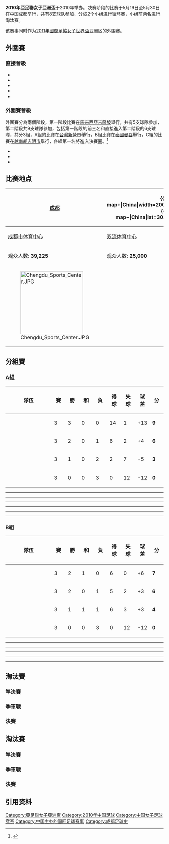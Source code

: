 {{Infobox 國際足球賽事賽季
| tourney_name          = 亞足聯女子亞洲盃
| year                  = 2010年
| other_titles          = 2010 AFC Women's Asian Cup
| image                 = 
| size                  = 
| caption               = 
| edition               = 17
| country               = 中國
| defending_champ_other = {{fbw|PRK}}
| dates                 = 5月19日–5月30日
| num_teams             = 8 隊
| confederations        = 1
| venues                = 2
| cities                = 1
| champion_other        = {{fbw|AUS}}
| count                 = 1
| second_other          = {{fbw|PRK}}
| third_other           = {{fbw|JPN}}
| fourth_other          = {{fbw|CHN}}
| matches               = 16
| goals                 = 45
| attendance            = 59910
| top_scorer            = {{flagicon|KOR}} Yoo Young-a <br> {{flagicon|JPN}} [[安藤梢|安藤梢]]<br> {{flagicon|JPN}} [[澤穗希|澤穗希]]<br> {{flagicon|PRK}} Jo Yun-mi <br> （各 3 球）
| player                = {{flagicon|PRK}} Jo Yun-mi
| fair_play             = {{fbw|CHN}}
| prevseason            = [[2008年亞足聯女子亞洲盃|2008]]
| nextseason            = [[2014年亞足聯女子亞洲盃|2014]]
}}

'''2010年亞足聯女子亞洲盃'''于2010年举办。决赛阶段的比赛于5月19日至5月30日在[[中华人民共和国|中国]][[成都|成都]]举行，共有8支球队参加，分成2个小组进行循环赛，小组前两名进行淘汰赛。

该赛事同时作为[[2011年國際足協女子世界盃|2011年國際足協女子世界盃]]亚洲区的外围赛。

== 外圍賽 ==
{{main|2010年亞足聯女子亞洲盃外圍賽}}

=== 直接晉級 ===
* {{fbw|PRK}}
* {{fbw|CHN}}
* {{fbw|AUS}}
* {{fbw|JPN}}
* {{fbw|KOR}}

=== 外圍賽晉級 ===
外圍賽分為兩個階段，第一階段比賽在[[馬來西亞|馬來西亞]][[吉隆坡|吉隆坡]]舉行，共有5支球隊參加，第二階段共9支球隊參加，包括第一階段的前三名和直接進入第二階段的6支球隊，共分3組，A組的比賽在[[台灣|台灣]][[新營區|新營市]]舉行，B組比賽在[[泰國|泰國]][[曼谷|曼谷]]舉行，C組的比賽在[[越南|越南]][[胡志明市|胡志明市]]舉行，各組第一名將進入決賽圈。<ref>{{Cite web |url=http://www.the-afc.com/en/afc-womens-asian-cup-2010/24096 |title=Data set |accessdate=2009-06-21 |archive-date=2009-06-29 |archive-url=https://web.archive.org/web/20090629065430/http://www.the-afc.com/en/afc-womens-asian-cup-2010/24096 |dead-url=no }}</ref>

*{{fbw|MYA}}
*{{fbw|THA}}
*{{fbw|VIE}}

==比赛地点==
<center>
{| class="wikitable" style="text-align:center;"
|-
![[成都|成都]]
| colspan="2" rowspan="8"|{{Location map+|China|width=200|float=center|caption|places=
{{location map~|China|lat=30.615778|long=104.307826||label=[[成都|成都]]|position=left}}
}}
![[成都|成都]]
|-
| [[成都市体育中心|成都市体育中心]]||[[双流体育中心|双流体育中心]]
|-
| 观众人数: '''39,225'''||观众人数: '''25,000'''
|-
|[[File:Chengdu_Sports_Center.JPG|200px]]||
|}</center>

==分組賽==
===A組===
{| class="wikitable" style="text-align: center; font-size: 90%;"
|-
!width=150|隊伍
!width=30|賽
!width=30|勝
!width=30|和
!width=30|負
!width=30|得球
!width=30|失球
!width=30|球差
!width=30|分
|- align=center bgcolor=#CCFFCC
|style="text-align:left;"|{{fbw|JPN}}
|3||3||0||0||14||1||+13||'''9'''
|- align=center bgcolor=#CCFFCC
|style="text-align:left;"|{{fbw|PRK}}
|3||2||0||1||6||2||+4||'''6'''
|- align=center
|style="text-align:left;"|{{fbw|THA}}
|3||1||0||2||2||7||-5||'''3'''
|- align=center
|style="text-align:left;"|{{fbw|MYA}}
|3||0||0||3||0||12||-12||'''0'''
|}

{{footballbox
|date = 2010年5月20日 
|team1 = {{fbw|PRK}} 
|score = 3–0
|team2 = {{fbw|THA}} 
|goals1 = {{goal|1}}<br /> {{goal|2}}<br /> {{goal|72}}
|goals2 =
|report = [http://www.the-afc.com/zh/component/joomleague/?view=report&compID=369&matchId=2628 報告]{{dead link|date=十一月 2017 |bot=InternetArchiveBot }}
|stadium = [[成都体育中心|成都体育中心]] <br />'''入場人數：'''260 <br />'''-{zh-hans:裁判; zh-hant:球證;}-：'''Dcoth Bentla（{{nfa|IND}}）
}}
----
{{footballbox
|date = 2010年5月20日 
|team1 = {{fbw|JPN}} 
|score = 8–0
|team2 = {{fbw|MYA}} 
|goals1 = [[岩清水梓|岩清水梓]] {{goal|4}}<br /> [[澤穗希|澤穗希]] {{goal|10||71}}<br /> 山口麻美 {{goal|28|[[十二碼|十二碼]]|60}}<br /> [[鮫島彩|鮫島彩]] {{goal|50}}<br /> [[宮間綾|宮間綾]] {{goal|54}}<br /> 上尾野邊 {{goal|85}}
|goals2 =
|report = [http://www.the-afc.com/zh/component/joomleague/?view=report&compID=369&matchId=2627 報告]{{dead link|date=十一月 2017 |bot=InternetArchiveBot }}
|stadium = [[成都体育中心|成都体育中心]] <br />'''入場人數：'''360 <br />'''-{zh-hans:裁判; zh-hant:球證;}-：'''Hong Eun Ah（{{nfa|KOR}}）
}}
----
{{footballbox
|date = 2010年5月22日 
|team1 = {{fbw|THA}} 
|score = 0–4
|team2 = {{fbw|JPN}} 
|goals1 = 
|goals2 = [[高瀨愛實|高瀨愛實]] {{goal|28}}<br /> 中野真奈美 {{goal|42}}<br /> [[宇津木瑠美|宇津木瑠美]] {{goal|45+3}}<br /> [[安藤梢|安藤梢]] {{goal|55}}
|report = [http://www.the-afc.com/zh/component/joomleague/?view=report&compID=369&matchId=2626 報告]{{dead link|date=十一月 2017 |bot=InternetArchiveBot }}
|stadium = [[成都体育中心|成都体育中心]] <br />'''入場人數：'''550 <br />'''-{zh-hans:裁判; zh-hant:球證;}-：'''Dcoth Bentla（{{nfa|IND}}）
}}
----
{{footballbox
|date = 2010年5月22日 
|team1 = {{fbw|MYA}}
|score = 0–2
|team2 = {{fbw|PRK}}
|goals1 =
|goals2 = 允美 {{goal|17}}<br /> 趙雲美 {{goal|84}}
|report = [http://www.the-afc.com/zh/component/joomleague/?view=report&compID=369&matchId=2625 報告]{{dead link|date=十一月 2017 |bot=InternetArchiveBot }}
|stadium = [[成都体育中心|成都体育中心]] <br />'''入場人數：'''360 <br />'''-{zh-hans:裁判; zh-hant:球證;}-：'''Wang Jia（{{nfa|CHN}}）
}}
----
{{footballbox
|date = 2010年5月24日 
|team1 = {{fbw|PRK}} 
|score = 1–2
|team2 = {{fbw|JPN}} 
|goals1 = 羅銀心 {{goal|70}}
|goals2 = [[安藤梢|安藤梢]] {{goal|4|[[十二碼|十二碼]]}}<br /> [[永里優季|永里優季]] {{goal|14}}
|report = [http://www.the-afc.com/zh/component/joomleague/?view=report&compID=369&matchId=2624 報告]{{dead link|date=十一月 2017 |bot=InternetArchiveBot }}
|stadium = [[成都体育中心|成都体育中心]] <br />'''入場人數：'''400 <br />'''-{zh-hans:裁判; zh-hant:球證;}-：'''Hong Eun Ah（{{nfa|KOR}}）
}}
----
{{footballbox
|date = 2010年5月24日 
|team1 = {{fbw|MYA}} 
|score = 0–2
|team2 = {{fbw|THA}} 
|goals1 = 
|goals2 = {{goal|15|[[十二碼|十二碼]]}}<br /> {{goal|89}}
|report = [http://www.the-afc.com/zh/component/joomleague/?view=report&compID=369&matchId=2623 報告]{{dead link|date=十一月 2017 |bot=InternetArchiveBot }}
|stadium = [[雙流體育中心|雙流體育中心]] <br />'''入場人數：'''180 <br />'''-{zh-hans:裁判; zh-hant:球證;}-：'''Wang Jia（{{nfa|CHN}}）
}}
----

===B組===
{| class="wikitable" style="text-align: center; font-size: 90%;"
|-
!width=150|隊伍
!width=30|賽
!width=30|勝
!width=30|和
!width=30|負
!width=30|得球
!width=30|失球
!width=30|球差
!width=30|分
|- align=center bgcolor=#CCFFCC
|style="text-align:left;"|{{fbw|CHN}}
|3||2||1||0||6||0||+6||'''7'''
|- align=center bgcolor=#CCFFCC
|style="text-align:left;"|{{fbw|AUS}}
|3||2||0||1||5||2||+3||'''6'''
|- align=center
|style="text-align:left;"|{{fbw|KOR}}
|3||1||1||1||6||3||+3||'''4'''
|- align=center
|style="text-align:left;"|{{fbw|VIE}}
|3||0||0||3||0||12||-12||'''0'''
|}

{{footballbox
|date = 2010年5月19日 
|team1 = {{fbw|AUS}} 
|score = 2–0
|team2 = {{fbw|VIE}} 
|goals1 = 卡米絲 {{goal|29}}<br /> 萊德 {{goal|51|[[十二碼|十二碼]]}}
|goals2 =
|report = [http://www.the-afc.com/zh/component/joomleague/?view=report&compID=369&matchId=2622 報告]{{dead link|date=十一月 2017 |bot=InternetArchiveBot }}
|stadium = [[成都體育中心|成都體育中心]] <br />'''入場人數：'''1,000 <br />'''-{zh-hans:裁判; zh-hant:球證;}-：'''Ri Hyang Ok（{{nfa|PRK}}）
}}
----
{{footballbox
|date = 2010年5月19日 
|team1 = {{fbw|CHN}} 
|score = 0–0
|team2 = {{fbw|KOR}} 
|goals1 =
|goals2 =
|report = [http://www.the-afc.com/zh/component/joomleague/?view=report&compID=369&matchId=2621 報告]{{dead link|date=十一月 2017 |bot=InternetArchiveBot }}
|stadium = [[成都體育中心|成都體育中心]] <br />'''入場人數：'''15,000 <br />'''-{zh-hans:裁判; zh-hant:球證;}-：'''Pannipar Kamnueng（{{nfa|THA}}）
}}
----
{{footballbox
|date = 2010年5月21日 
|team1 = {{fbw|KOR}} 
|score = 1–3
|team2 = {{fbw|AUS}} 
|goals1 = 姜善美 {{goal|71}}
|goals2 = 卡洛爾 {{goal|53}}<br /> 德凡納 {{goal|59}}<br /> 凱爾 {{goal|66}}
|report = [http://www.the-afc.com/zh/component/joomleague/?view=report&compID=369&matchId=2620 報告]{{dead link|date=十一月 2017 |bot=InternetArchiveBot }}
|stadium = [[成都體育中心|成都體育中心]] <br />'''入場人數：'''600 <br />'''-{zh-hans:裁判; zh-hant:球證;}-：'''Sachiko Yamagishi（{{nfa|JPN}}）
}}
----
{{footballbox
|date = 2010年5月21日 
|team1 = {{fbw|CHN}} 
|score = 5–0
|team2 = {{fbw|VIE}} 
|goals1 = 李丹陽 {{goal|8}}<br /> 袁帆 {{goal|12}}<br /> 張睿 {{goal|37}}<br /> 畢妍 {{goal|45+1|[[十二碼|十二碼]]}}<br /> [[韓端|韓端]] {{goal|51}}
|goals2 = 
|report = [http://www.the-afc.com/zh/component/joomleague/?view=report&compID=369&matchId=2619 報告]{{dead link|date=十一月 2017 |bot=InternetArchiveBot }}
|stadium = [[成都體育中心|成都體育中心]] <br />'''入場人數：'''8,500 <br />'''-{zh-hans:裁判; zh-hant:球證;}-：'''Semaksuk Praew（{{nfa|THA}}）
}}
----
{{footballbox
|date = 2010年5月23日 
|team1 = {{fbw|CHN}} 
|score = 1–0
|team2 = {{fbw|AUS}} 
|goals1 = 張睿 {{goal|9}}
|goals2 = 
|report = [http://www.the-afc.com/zh/component/joomleague/?view=report&compID=369&matchId=2618 報告]{{dead link|date=十一月 2017 |bot=InternetArchiveBot }}
|stadium = [[成都體育中心|成都體育中心]] <br />'''入場人數：'''11,000 <br />'''-{zh-hans:裁判; zh-hant:球證;}-：'''Sachiko Yamagishi（{{nfa|JPN}}）
}}
----
{{footballbox
|date = 2010年5月23日 
|team1 = {{fbw|VIE}} 
|score = 0–5
|team2 = {{fbw|KOR}} 
|goals1 =
|goals2 = {{goal|20||21||66}}<br /> {{goal|28}}<br /> {{goal|36}}
|report = [http://www.the-afc.com/zh/component/joomleague/?view=report&compID=369&matchId=2617 報告]{{dead link|date=十一月 2017 |bot=InternetArchiveBot }}
|stadium = [[雙流體育中心|雙流體育中心]] <br />'''入場人數：'''1000 <br />'''-{zh-hans:裁判; zh-hant:球證;}-：'''Ri Hyang Ok（{{nfa|PRK}}）
}}

==淘汰賽==
{{Round4
<!--Date-Place|Team 1|Score 1|Team 2|Score 2 -->
<!--準決賽-->
|5月27日|{{fbw|JPN}}|0|{{fbw|AUS}}|1
|5月27日|{{fbw|CHN}}|0|{{fbw|PRK}}{{aet}}|1
<!--決賽-->
|5月30日|{{fbw|AUS}}{{pso}}|1 (6)|{{fbw|PRK}}|1 (5)
<!--季軍戰-->
|5月30日|{{fbw|JPN}}|2|{{fbw|CHN}}|0
}}

===準決賽===
{{footballbox
|date = 2010年5月27日 
|team1 = {{fbw|JPN}}
|score = 0–1
|team2 = {{fbw|AUS}}
|goals1 = 
|goals2 = 吉尔{{goal|45+1}}
|report = [http://www.the-afc.com/zh/component/joomleague/?view=report&compID=369&matchId=2616 報告]{{dead link|date=十一月 2017 |bot=InternetArchiveBot }}
|stadium = [[成都体育中心|成都体育中心]]  <br />'''入場人數：'''1,200<br />'''-{zh-hans:裁判; zh-hant:球證;}-：'''Pannipar Kamnueng（{{nfa|THA}}）
}}

{{footballbox
|date = 2010年5月27日 
|team1 = {{fbw|CHN}} 
|score = 0–1<br />（[[加時賽|加時賽]]）
|team2 = {{fbw|PRK}} 
|goals1 = 
|goals2 = 金景花{{goal|109}}
|report = [http://www.the-afc.com/zh/component/joomleague/?view=report&compID=369&matchId=2615 報告]{{dead link|date=十一月 2017 |bot=InternetArchiveBot }}
|stadium = [[成都体育中心|成都体育中心]] <br />'''入場人數：'''12,500<br />'''-{zh-hans:裁判; zh-hant:球證;}-：'''Semaksuk Praew（{{nfa|THA}}）
}}

===季軍戰===
{{footballbox
|date = 2010年5月30日
|time = 16:00
|team1 = {{fbw|JPN}}
|score = 2–0
|team2 = {{fbw|CHN}}
|goals1 = 
|goals2 = 
|stadium = [[成都体育中心|成都体育中心]]
|attendance = 5,800
|report = [http://www.the-afc.com/zh/component/joomleague/?view=report&compID=369&matchId=2614 報告]{{dead link|date=十一月 2017 |bot=InternetArchiveBot }}
|referee = Hong Eun Ah（{{nfa|KOR}}）
}}

===決賽===
{{footballbox
|date = 2010年5月30日
|time = 19:30
|team1 = {{fbw|AUS}}
|score = 1–1<br />（[[加時賽|加時賽]]）
|team2 = {{fbw|PRK}}
|goals1 = 薩姆科 {{goal|19}}
|goals2 = 趙潤美 {{goal|73}}
|stadium = [[成都体育中心|成都体育中心]]
|attendance = 1,200
|report = [http://www.the-afc.com/zh/component/joomleague/?view=report&compID=369&matchId=2613 報告]{{dead link|date=十一月 2017 |bot=InternetArchiveBot }}
|referee = Sachiko Yamagishi（{{nfa|JPN}}）
}}
{{penshootoutbox
|penalties1 = 
|penaltyscore = 6–5
|penalties2 = 
}}

==淘汰賽==
{{Round4
<!--Date-Place|Team 1|Score 1|Team 2|Score 2 -->
<!--準決賽-->
|5月27日|{{fbw|JPN}}|0|{{fbw|AUS}}|1
|5月27日|{{fbw|CHN}}|0|{{fbw|PRK}}{{aet}}|1
<!--決賽-->
|5月30日|{{fbw|AUS}}{{pso}}|1 (6)|{{fbw|PRK}}|1 (5)
<!--季軍戰-->
|5月30日|{{fbw|JPN}}|2|{{fbw|CHN}}|0
}}

===準決賽===
{{footballbox
|date = 2010年5月27日 
|team1 = {{fbw|JPN}}
|score = 0 – 1
|team2 = {{fbw|AUS}}
|goals1 = 
|goals2 = 吉尔{{goal|45+1}}
|report = [http://www.the-afc.com/zh/component/joomleague/?view=report&compID=369&matchId=2616 報告]{{dead link|date=十一月 2017 |bot=InternetArchiveBot }}
|stadium = [[成都体育中心|成都体育中心]]  <br />'''入場人數：'''1,200<br />'''-{zh-hans:裁判; zh-hant:球證;}-：'''Pannipar Kamnueng（{{nfa|THA}}）
}}

{{footballbox
|date = 2010年5月27日 
|team1 = {{fbw|CHN}} 
|score = 0 – 1<br />（[[加時賽|加時賽]]）
|team2 = {{fbw|PRK}} 
|goals1 = 
|goals2 = 金景花{{goal|109}}
|report = [http://www.the-afc.com/zh/component/joomleague/?view=report&compID=369&matchId=2615 報告]{{dead link|date=十一月 2017 |bot=InternetArchiveBot }}
|stadium = [[成都体育中心|成都体育中心]] <br />'''入場人數：'''12,500<br />'''-{zh-hans:裁判; zh-hant:球證;}-：'''Semaksuk Praew（{{nfa|THA}}）
}}

===季軍戰===
{{footballbox
|date = 2010年5月30日
|time = 16:00
|team1 = {{fbw|JPN}}
|score = 2 – 0
|team2 = {{fbw|CHN}}
|goals1 = 
|goals2 = 
|stadium = [[成都体育中心|成都体育中心]]
|attendance = 5,800
|report = [http://www.the-afc.com/zh/component/joomleague/?view=report&compID=369&matchId=2614 報告]{{dead link|date=十一月 2017 |bot=InternetArchiveBot }}
|referee = Hong Eun Ah（{{nfa|KOR}}）
}}

===決賽===
{{footballbox
|date = 2010年5月30日
|time = 19:30
|team1 = {{fbw|AUS}}
|score = 1 – 1<br />（[[加時賽|加時賽]]）
|team2 = {{fbw|PRK}}
|goals1 = 薩姆科 {{goal|19}}
|goals2 = 趙潤美 {{goal|73}}
|stadium = [[成都体育中心|成都体育中心]]
|attendance = 1,200
|report = [http://www.the-afc.com/zh/component/joomleague/?view=report&compID=369&matchId=2613 報告]{{dead link|date=十一月 2017 |bot=InternetArchiveBot }}
|referee = Sachiko Yamagishi（{{nfa|JPN}}）
}}
{{penshootoutbox
|penalties1 = 
|penaltyscore = 6 – 5
|penalties2 = 
}}

== 引用资料 ==
<references/>

{{亞足聯女子亞洲盃}}
[[Category:亞足聯女子亞洲盃|Category:亞足聯女子亞洲盃]]
[[Category:2010年中国足球|Category:2010年中国足球]]
[[Category:中国女子足球竞赛|Category:中国女子足球竞赛]]
[[Category:中国主办的国际足球赛事|Category:中国主办的国际足球赛事]]
[[Category:成都足球史|Category:成都足球史]]